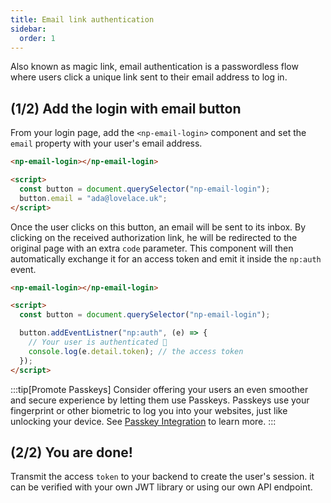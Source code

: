 ```yaml
---
title: Email link authentication
sidebar:
  order: 1
---
```


Also known as magic link, email authentication is a passwordless flow where users click a unique link sent to their email address to log in.

## (1/2) Add the login with email button

From your login page, add the `<np-email-login>` component and set the `email` property with your user's email address.

```html
<np-email-login></np-email-login>

<script>
  const button = document.querySelector("np-email-login");
  button.email = "ada@lovelace.uk";
</script>
```

Once the user clicks on this button, an email will be sent to its inbox.
By clicking on the received authorization link, he will be redirected to the original page with an extra `code` parameter.
This component will then automatically exchange it for an access token and emit it inside the `np:auth` event.

```html
<np-email-login></np-email-login>

<script>
  const button = document.querySelector("np-email-login");

  button.addEventListner("np:auth", (e) => {
    // Your user is authenticated 🎉
    console.log(e.detail.token); // the access token
  });
</script>
```


<LinkCard
  title="np-email-login reference"
  description="Learn how to customize it."
  href="/reference/components/np-email-login"
/>

:::tip[Promote Passkeys]
Consider offering your users an even smoother and secure experience by letting them use Passkeys.
Passkeys use your fingerprint or other biometric to log you into your websites, just like unlocking your device.
See [Passkey Integration](/guides/passkeys) to learn more.
:::

## (2/2) You are done!

Transmit the access `token` to your backend to create the user's session. it can be verified with your own JWT library or using our own API endpoint.

<LinkCard title="Verifying the access token" description="" href="/guides/tokens" />
